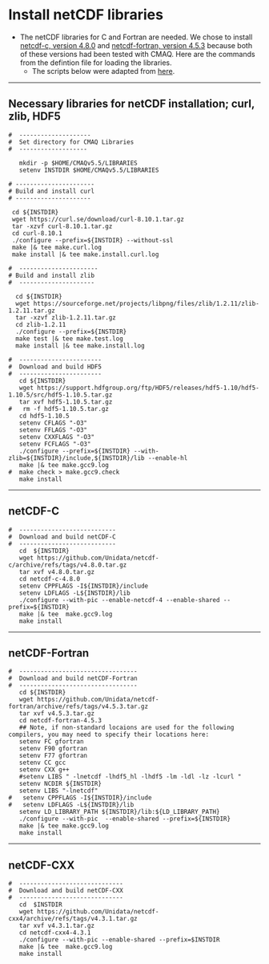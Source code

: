 # Install netCDF libraries {.unnumbered}

- The netCDF libraries for C and Fortran are needed. We chose to install [netcdf-c, version 4.8.0](https://github.com/Unidata/netcdf-c/releases/tag/v4.8.0) and [netcdf-fortran, version 4.5.3](https://github.com/Unidata/netcdf-fortran/releases/tag/v4.5.3) because both of these versions had been tested with CMAQ. Here are the commands from the defintion file for loading the libraries.
  - The scripts below were adapted from [here](https://github.com/USEPA/CMAQ/blob/main/DOCS/Users_Guide/Tutorials/gcc_install_netcdf_for_nc4_compression.csh).

---

## Necessary libraries for netCDF installation; curl, zlib, HDF5

```
#  --------------------
#  Set directory for CMAQ Libraries 
#  -------------------

   mkdir -p $HOME/CMAQv5.5/LIBRARIES
   setenv INSTDIR $HOME/CMAQv5.5/LIBRARIES

# ----------------------
# Build and install curl
# ---------------------

 cd ${INSTDIR}
 wget https://curl.se/download/curl-8.10.1.tar.gz
 tar -xzvf curl-8.10.1.tar.gz
 cd curl-8.10.1
 ./configure --prefix=${INSTDIR} --without-ssl
 make |& tee make.curl.log
 make install |& tee make.install.curl.log

#  ----------------------
# Build and install zlib
#  ---------------------

  cd ${INSTDIR}
  wget https://sourceforge.net/projects/libpng/files/zlib/1.2.11/zlib-1.2.11.tar.gz
  tar -xzvf zlib-1.2.11.tar.gz
  cd zlib-1.2.11
  ./configure --prefix=${INSTDIR}
  make test |& tee make.test.log
  make install |& tee make.install.log

#  -----------------------
#  Download and build HDF5
#  -----------------------
   cd ${INSTDIR}
   wget https://support.hdfgroup.org/ftp/HDF5/releases/hdf5-1.10/hdf5-1.10.5/src/hdf5-1.10.5.tar.gz
   tar xvf hdf5-1.10.5.tar.gz
#   rm -f hdf5-1.10.5.tar.gz
   cd hdf5-1.10.5
   setenv CFLAGS "-O3"
   setenv FFLAGS "-O3"
   setenv CXXFLAGS "-O3"
   setenv FCFLAGS "-O3"
   ./configure --prefix=${INSTDIR} --with-zlib=${INSTDIR}/include,${INSTDIR}/lib --enable-hl
   make |& tee make.gcc9.log 
#  make check > make.gcc9.check
   make install
```

---

## netCDF-C

```
#  ---------------------------
#  Download and build netCDF-C
#  ---------------------------
   cd  ${INSTDIR}
   wget https://github.com/Unidata/netcdf-c/archive/refs/tags/v4.8.0.tar.gz
   tar xvf v4.8.0.tar.gz
   cd netcdf-c-4.8.0
   setenv CPPFLAGS -I${INSTDIR}/include
   setenv LDFLAGS -L${INSTDIR}/lib
   ./configure --with-pic --enable-netcdf-4 --enable-shared --prefix=${INSTDIR}
   make |& tee  make.gcc9.log
   make install
```

---

## netCDF-Fortran

```
#  ---------------------------------
#  Download and build netCDF-Fortran
#  ---------------------------------
   cd ${INSTDIR}
   wget https://github.com/Unidata/netcdf-fortran/archive/refs/tags/v4.5.3.tar.gz
   tar xvf v4.5.3.tar.gz
   cd netcdf-fortran-4.5.3
   ## Note, if non-standard locaions are used for the following compilers, you may need to specify their locations here: 
   setenv FC gfortran
   setenv F90 gfortran
   setenv F77 gfortran
   setenv CC gcc
   setenv CXX g++
   #setenv LIBS " -lnetcdf -lhdf5_hl -lhdf5 -lm -ldl -lz -lcurl "
   setenv NCDIR ${INSTDIR}
   setenv LIBS "-lnetcdf"
#   setenv CPPFLAGS -I${INSTDIR}/include
#   setenv LDFLAGS -L${INSTDIR}/lib
   setenv LD_LIBRARY_PATH ${INSTDIR}/lib:${LD_LIBRARY_PATH}
   ./configure --with-pic  --enable-shared --prefix=${INSTDIR}
   make |& tee make.gcc9.log 
   make install
```

---

## netCDF-CXX

```
#  -----------------------------
#  Download and build netCDF-CXX
#  -----------------------------
   cd  $INSTDIR
   wget https://github.com/Unidata/netcdf-cxx4/archive/refs/tags/v4.3.1.tar.gz
   tar xvf v4.3.1.tar.gz
   cd netcdf-cxx4-4.3.1
   ./configure --with-pic --enable-shared --prefix=$INSTDIR
   make |& tee  make.gcc9.log
   make install
```
